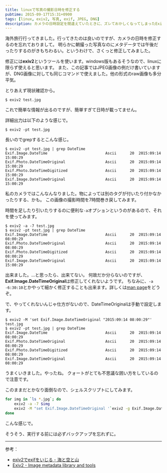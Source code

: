 ```yaml
---
title: linuxで写真の撮影日時を修正する
pubtime: 2015-09-17T15:31+0900
tags: [linux, exiv2, 写真, exif, JPEG, DNG]
description: カメラの日時設定を間違えていたときに、ズレておかしくなってしまったExifのタイムスタンプ情報をexiv2というコマンドを使って一括で修正する方法です。
---
```


海外旅行行ってきました。行ってきたのは良いのですが、カメラの日時を修正するのを忘れておりまして。
明らかに朝撮った写真なのにメタデータでは午後だったりするのがきもちわるい。というわけで、さくっと修正してみました。

修正には**exiv2**というツールを使います。windows版もあるそうなので、linuxに限らず使えると思います。
また、この記事ではJPEG画像の例だけ書いていますが、DNG画像に対しても同じコマンドで使えました。他の形式のraw画像も多分平気。

とりあえず現状確認から。
```
$ exiv2 test.jpg
```
これで簡単な情報が出るのですが、簡単すぎて日時が載ってません。

詳細出力は以下のような感じで。
```
$ exiv2 -pt test.jpg
```

長いのでgrepするとこんな感じ。
```
$ exiv2 -pt test.jpg | grep DateTime
Exif.Image.DateTime                          Ascii      20  2015:09:14 15:00:29
Exif.Photo.DateTimeOriginal                  Ascii      20  2015:09:14 15:00:29
Exif.Photo.DateTimeDigitized                 Ascii      20  2015:09:14 15:00:29
Exif.Image.DateTimeOriginal                  Ascii      20  2015:09:14 15:00:29
```
私のカメラではこんなんなりました。物によっては別のタグが付いたり付かなかったりする、かも。
この画像の撮影時間を7時間巻き戻してみます。

時間を足したり引いたりするのに便利な`-a`オプションというのがあるので、それを使ってみます。
```
$ exiv2 -a -7 test.jpg
$ exiv2 -pt test.jpg | grep DateTime
Exif.Image.DateTime                          Ascii      20  2015:09:14 08:00:29
Exif.Photo.DateTimeOriginal                  Ascii      20  2015:09:14 08:00:29
Exif.Photo.DateTimeDigitized                 Ascii      20  2015:09:14 08:00:29
Exif.Image.DateTimeOriginal                  Ascii      20  2015:09:14 15:00:29
```
出来ました。…と思ったら、出来てない。
何故だか分らないのですが、**Exif.Image.DateTimeOriginal**は修正してくれないようです。
ちなみに、`-a -6:30:10`とかやって細かく修正することも出来ます。詳しくは[man page](http://www.exiv2.org/manpage.html)をどうぞ。

で、やってくれないんじゃ仕方がないので、DateTimeOriginalは手動で設定します。
```
$ exiv2 -M 'set Exif.Image.DateTimeOriginal "2015:09:14 08:00:29"' test.jpg
$ exiv2 -pt test.jpg | grep DateTime
Exif.Image.DateTime                          Ascii      20  2015:09:14 08:00:29
Exif.Photo.DateTimeOriginal                  Ascii      20  2015:09:14 08:00:29
Exif.Photo.DateTimeDigitized                 Ascii      20  2015:09:14 08:00:29
Exif.Image.DateTimeOriginal                  Ascii      20  2015:09:14 08:00:29
```
うまくいきました。やったね。
クォートがとても不思議な囲い方をしているので注意です。

このままだとかなり面倒なので、シェルスクリプトにしてみます。
``` bash
for img in `ls *.jpg`; do
    exiv2 -a -7 $img
    exiv2 -M "set Exif.Image.DateTimeOriginal '`exiv2 -g Exif.Image.DateTime $img | sed -e 's/.*20 \+//'`'" $img
done
```
こんな感じで。

そうそう、実行する前には必ずバックアップを忘れずに。

---

参考：
- [exiv2でexifをいじる - 海と空と山](http://hygeta.hateblo.jp/entry/20110902/1314951965)
- [Exiv2 - Image metadata library and tools](http://www.exiv2.org/manpage.html)
